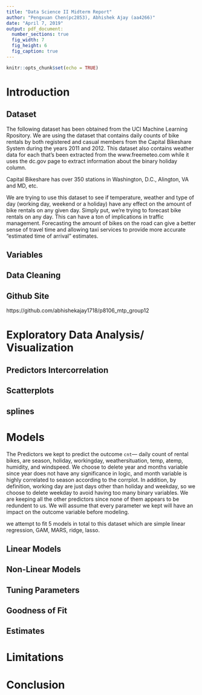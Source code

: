 ```yaml
---
title: "Data Science II Midterm Report"
author: "Pengxuan Chen(pc2853), Abhishek Ajay (aa4266)"
date: "April 7, 2019"
output: pdf_document:
  number_sections: true
  fig_width: 7
  fig_height: 6
  fig_caption: true
---
```


```r
knitr::opts_chunk$set(echo = TRUE)
```

# Introduction

## Dataset

The following dataset has been obtained from the UCI Machine Learning Rpository. We are using the dataset that contains daily counts of bike rentals by both registered and casual members from the Capital Bikeshare System during the years 2011 and 2012. This dataset also contains weather data for each that's been extracted from the www.freemeteo.com while it uses the dc.gov page to extract information about the binary holiday column. 

Capital Bikeshare has over 350 stations in Washington, D.C., Alington, VA and MD, etc. 

We are trying to use this dataset to see if temperature, weather and type of day (working day, weekend or a holiday) have any effect on the amount of bike rentals on any given day. Simply put, we're trying to forecast bike rentals on any day. This can have a ton of implications in traffic management. Forecasting the amount of bikes on the road can give a better sense of travel time and allowing taxi services to provide more accurate "estimated time of arrival" estimates. 

## Variables

## Data Cleaning



## Github Site
https://github.com/abhishekajay1718/p8106_mtp_group12

# Exploratory Data Analysis/ Visualization

## Predictors Intercorrelation
## Scatterplots
## splines

# Models

The Predictors we kept to predict the outcome `cnt`--- daily count of rental bikes, are season, holiday, workingday, weathersituation,  temp, atemp, humidity, and windspeed. We choose to delete year and months variable since year does not have any significance in logic, and month variable is highly correlated to season according to the corrplot. In addition, by definition, working day are just days other than holiday and weekday, so we choose to delete weekday to avoid having too many binary variables. We are keeping all the other predictors since none of them appears to be redundent to us. We will assume that every parameter we kept will have an impact on the outcome variable before modeling. 

we attempt to fit 5 models in total to this dataset which are simple linear regression, GAM, MARS, ridge, lasso.

## Linear Models


## Non-Linear Models
## Tuning Parameters
## Goodness of Fit
## Estimates
# Limitations

# Conclusion